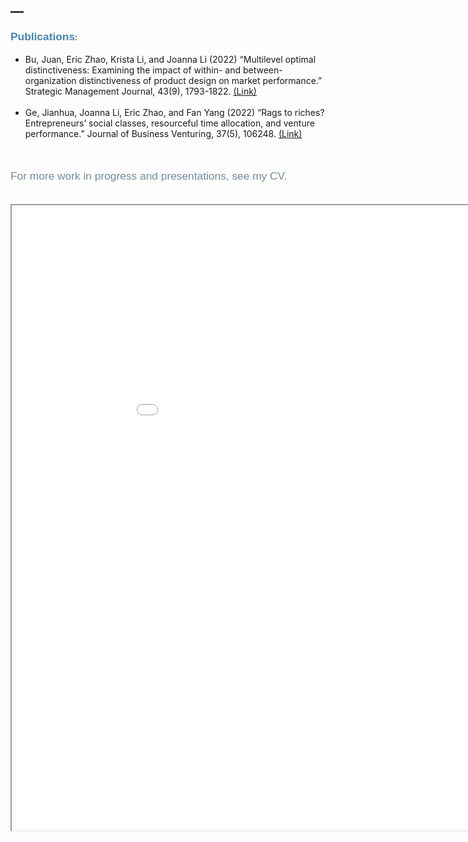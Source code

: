 ---
---

<link rel="stylesheet" href="style.css" type="text/css">


**<span style="color:#4682b4; font-size: 13pt; font-family:'Arial'">Publications<span>**:


<p style="color:#778899; font-size: 13pt; font-family:'Arial'" >
  + Bu, Juan, Eric Zhao, Krista Li, and Joanna Li (2022) "Multilevel optimal distinctiveness: Examining the impact of within- and between-organization distinctiveness of product design on market performance." Strategic Management Journal, 43(9), 1793-1822. [(Link)](https://onlinelibrary.wiley.com/doi/10.1002/smj.3377)</p>

<p style="color:#778899; font-size: 13pt; font-family:'Arial'" >  
  + Ge, Jianhua, Joanna Li, Eric Zhao, and Fan Yang (2022) "Rags to riches? Entrepreneurs' social classes, resourceful time allocation, and venture performance." Journal of Business Venturing, 37(5), 106248. [(Link)](https://www.sciencedirect.com/science/article/abs/pii/S088390262200060X) </p>

&nbsp;

<p style="color:#778899; font-size: 13pt; font-family:'Arial'" >For more work in progress and presentations, see my CV.</p>

&nbsp;
<iframe width="1000" height="1000" src="files/cv/Joanna_Li_CV_202406.pdf"></iframe>